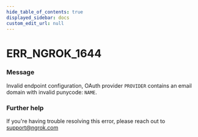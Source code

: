 ```yaml
---
hide_table_of_contents: true
displayed_sidebar: docs
custom_edit_url: null
---
```



# ERR_NGROK_1644

### Message

Invalid endpoint configuration, OAuth provider `PROVIDER` contains an email domain with invalid punycode: `NAME`.

### Further help

If you're having trouble resolving this error, please reach out to [support@ngrok.com](mailto:support@ngrok.com?subject=Help%20with%20ERR_NGROK_1644)

<ErrorDetails error="err_ngrok_1644" />
